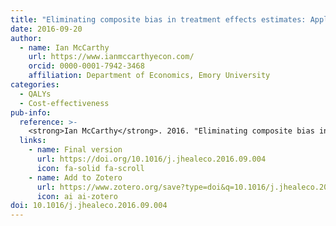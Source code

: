 ```yaml
---
title: "Eliminating composite bias in treatment effects estimates: Applications to quality of life assessment"
date: 2016-09-20
author:
  - name: Ian McCarthy
    url: https://www.ianmccarthyecon.com/
    orcid: 0000-0001-7942-3468
    affiliation: Department of Economics, Emory University
categories: 
  - QALYs
  - Cost-effectiveness
pub-info:
  reference: >-
    <strong>Ian McCarthy</strong>. 2016. "Eliminating composite bias in treatment effects estimates: Applications to quality of life assessment,” <em>Journal of Health Economics</em> 50:47-58. doi: <a href="https://doi.org/10.1016/j.jhealeco.2016.09.004"><code>10.1016/j.jhealeco.2016.09.004</code></a>
  links:
    - name: Final version
      url: https://doi.org/10.1016/j.jhealeco.2016.09.004
      icon: fa-solid fa-scroll
    - name: Add to Zotero
      url: https://www.zotero.org/save?type=doi&q=10.1016/j.jhealeco.2016.09.004
      icon: ai ai-zotero
doi: 10.1016/j.jhealeco.2016.09.004
---
```

